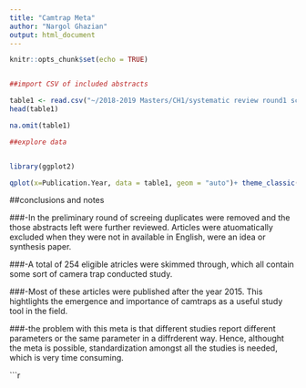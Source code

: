 ```yaml
---
title: "Camtrap Meta"
author: "Nargol Ghazian"
output: html_document
---
```


```r
knitr::opts_chunk$set(echo = TRUE)
```

```r



```

```r
##import CSV of included abstracts

table1 <- read.csv("~/2018-2019 Masters/CH1/systematic review round1 screening.csv")
head(table1)

na.omit(table1)
```

```r
##explore data



```

```r
library(ggplot2)

qplot(x=Publication.Year, data = table1, geom = "auto")+ theme_classic()

```

##conclusions and notes

###-In the preliminary round of screeing duplicates were removed and the those abstracts left were further reviewed. Articles were atuomatically excluded when they were not in available in English, were an idea or synthesis paper.

###-A total of 254 eligible atricles were skimmed through, which all contain some sort of camera trap conducted study.

###-Most of these articles were published after the year 2015. This hightlights the emergence and importance of camtraps as a useful study tool in the field.

###-the problem with this meta is that different studies report different parameters or the same parameter in a diffrderent way. Hence, althought the meta is possible, standardization amongst all the studies is needed, which is very time consuming. 



```r
